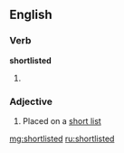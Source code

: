 ==English==

===Verb===
'''shortlisted'''

# {{past of|[[shortlist]]}}

===Adjective===
{{en-adj|-}}

# Placed on a [[short list]]

[[mg:shortlisted]]
[[ru:shortlisted]]